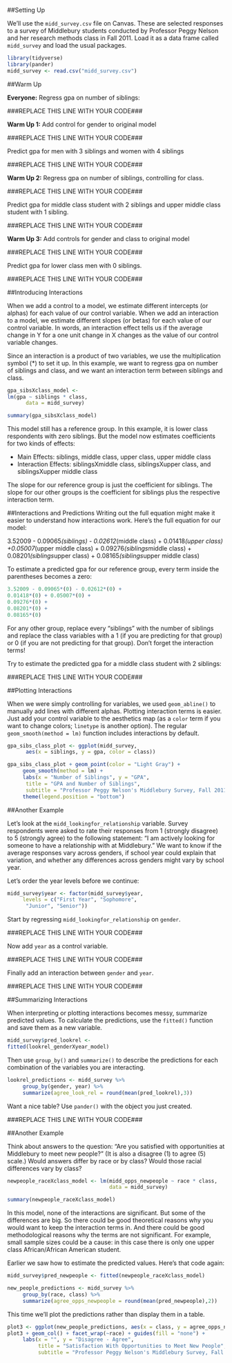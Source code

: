 ##Setting Up

We'll use the `midd_survey.csv` file on Canvas. These are selected responses to a survey of Middlebury students conducted by Professor Peggy Nelson and her research methods class in Fall 2011. Load it as a data frame called `midd_survey` and load the usual packages.

```r
library(tidyverse)
library(pander)
midd_survey <- read.csv("midd_survey.csv")
```


##Warm Up

**Everyone:** Regress gpa on number of siblings:

###REPLACE THIS LINE WITH YOUR CODE###

**Warm Up 1:** Add control for gender to original model

###REPLACE THIS LINE WITH YOUR CODE###


Predict gpa for men with 3 siblings and women with 4 siblings

###REPLACE THIS LINE WITH YOUR CODE###


**Warm Up 2:** Regress gpa on number of siblings, controlling for class.

###REPLACE THIS LINE WITH YOUR CODE###

Predict gpa for middle class student with 2 siblings and upper middle class student with 1 sibling.

###REPLACE THIS LINE WITH YOUR CODE###


**Warm Up 3:** Add controls for gender and class to original model

###REPLACE THIS LINE WITH YOUR CODE###

Predict gpa for lower class men with 0 siblings.

###REPLACE THIS LINE WITH YOUR CODE###



##Introducing Interactions

When we add a control to a model, we estimate different intercepts (or alphas) for each value of our control variable. When we add an interaction to a model, we estimate different slopes (or betas) for each value of our control variable. In words, an interaction effect tells us if the average change in Y for a one unit change in X changes as the value of our control variable changes.

Since an interaction is a product of two variables, we use the multiplication symbol (*) to set it up. In this example, we want to regress gpa on number of siblings and class, and we want an interaction term between siblings and class. 

```r
gpa_sibsXclass_model <- 
lm(gpa ~ siblings * class, 
      data = midd_survey)

summary(gpa_sibsXclass_model)
```

This model still has a reference group. In this example, it is lower class respondents with zero siblings. But the model now estimates coefficients for two kinds of effects:

- Main Effects: siblings, middle class, upper class, upper middle class
- Interaction Effects: siblingsXmiddle class, siblingsXupper class, and siblingsXupper middle class
     
The slope for our reference group is just the coefficient for siblings. The slope for our other groups is the coefficient for siblings plus the respective interaction term.


##Interactions and Predictions
Writing out the full equation might make it easier to understand how interactions work. Here's the full equation for our model:

3.52009 - 0.09065*(siblings) - 0.02612*(middle class) + 
0.01418*(upper class) +0.05007*(upper middle class) + 
0.09276*(siblings*middle class) +
0.08201*(siblings*upper class) + 
0.08165*(siblings*upper middle class)

To estimate a predicted gpa for our reference group, every term inside the parentheses becomes a zero:

```r
3.52009 - 0.09065*(0) - 0.02612*(0) + 
0.01418*(0) + 0.05007*(0) + 
0.09276*(0) + 
0.08201*(0) + 
0.08165*(0)
```

For any other group, replace every "siblings" with the number of siblings and replace the class variables with a 1 (if you are predicting for that group) or 0 (if you are not predicting for that group). Don't forget the interaction terms!

Try to estimate the predicted gpa for a middle class student with 2 siblings:

###REPLACE THIS LINE WITH YOUR CODE###



##Plotting Interactions

When we were simply controlling for variables, we used `geom_abline()` to manually add lines with different alphas. Plotting interaction terms is easier. Just add your control variable to the aesthetics map (as a `color` term if you want to change colors; `linetype` is another option). The regular `geom_smooth(method = lm)` function includes interactions by default.


```r
gpa_sibs_class_plot <- ggplot(midd_survey, 
      aes(x = siblings, y = gpa, color = class))

gpa_sibs_class_plot + geom_point(color = "Light Gray") + 
     geom_smooth(method = lm) +
     labs(x = "Number of Siblings", y = "GPA", 
      title = "GPA and Number of Siblings", 
      subtitle = "Professor Peggy Nelson's Middlebury Survey, Fall 2011") + 
     theme(legend.position = "bottom")
```


##Another Example

Let's look at the `midd_lookingfor_relationship` variable. Survey respondents were asked to rate their responses from 1 (strongly disagree) to 5 (strongly agree) to the following statement: "I am actively looking for someone to have a relationship with at Middlebury." We want to know if the average responses vary across genders, if school year could explain that variation, and whether any differences across genders might vary by school year.

Let's order the year levels before we continue:

```r
midd_survey$year <- factor(midd_survey$year,
     levels = c("First Year", "Sophomore", 
      "Junior", "Senior"))
```

Start by regressing `midd_lookingfor_relationship` on `gender`.

###REPLACE THIS LINE WITH YOUR CODE###

Now add `year` as a control variable.

###REPLACE THIS LINE WITH YOUR CODE###

Finally add an interaction between `gender` and `year`.

###REPLACE THIS LINE WITH YOUR CODE###




##Summarizing Interactions

When interpreting or plotting interactions becomes messy, summarize predicted values. To calculate the predictions, use the `fitted()` function and save them as a new variable.

```r
midd_survey$pred_lookrel <- 
fitted(lookrel_genderXyear_model)
```

Then use `group_by()` and `summarize()` to describe the predictions for each combination of the variables you are interacting.

```r
lookrel_predictions <- midd_survey %>%
     group_by(gender, year) %>%
     summarize(agree_look_rel = round(mean(pred_lookrel),3))
```

Want a nice table? Use `pander()` with the object you just created.

###REPLACE THIS LINE WITH YOUR CODE###



##Another Example

Think about answers to the question: "Are you satisfied with opportunities at Middlebury to meet new people?" (It is also a disagree (1) to agree (5) scale.) Would answers differ by race or by class? Would those racial differences vary by class?

```r
newpeople_raceXclass_model <- lm(midd_opps_newpeople ~ race * class, 
                                 data = midd_survey)

summary(newpeople_raceXclass_model)
```

In this model, none of the interactions are significant. But some of the differences are big. So there could be good theoretical reasons why you would want to keep the interaction terms in. And there could be good methodological reasons why the terms are not significant. For example, small sample sizes could be a cause: in this case there is only one upper class African/African American student.

Earlier we saw how to estimate the predicted values. Here's that code again:

```r
midd_survey$pred_newpeople <- fitted(newpeople_raceXclass_model)

new_people_predictions <- midd_survey %>%
     group_by(race, class) %>%
     summarize(agree_opps_newpeople = round(mean(pred_newpeople),2))
```

This time we'll plot the predictions rather than display them in a table.

```r
plot3 <- ggplot(new_people_predictions, aes(x = class, y = agree_opps_newpeople, fill = race))
plot3 + geom_col() + facet_wrap(~race) + guides(fill = "none") + 
     labs(x = "", y = "Disagree - Agree",
          title = "Satisfaction With Opportunities to Meet New People", 
          subtitle = "Professor Peggy Nelson's Middlebury Survey, Fall 2011")
```
